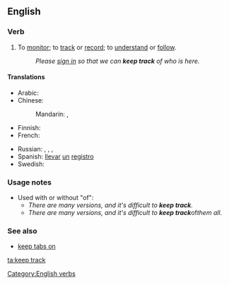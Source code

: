 ==English==

===Verb===
{{head|en|verb|head=[[keep]] [[track]]}}

# To [[monitor]]; to [[track]] or [[record]]; to [[understand]] or [[follow]].
#: ''Please [[sign in]] so that we can '''keep track''' of who is here.''

====Translations====
{{trans-top|monitor}}
* Arabic: {{t|ar|راقب|tr=rāqqaba|sc=Arab}}
* Chinese:
*: Mandarin: {{t|zh|監測|sc=Hani}}, {{t|zh|监测|tr=jiāncè|sc=Hani}}
* Finnish: {{t|fi|seurata}}
* French: {{t-|fr|conserver un suivi}}
{{trans-mid}}
* Russian: {{t|ru|отслеживать|tr=otsléživatʹ|sc=Cyrl}} {{impf}}, {{t|ru|отследить|tr=otsledítʹ|sc=Cyrl}} {{pf}}, {{t|ru|следить|tr=sledítʹ|sc=Cyrl}} {{impf}}, {{t|ru|проследить|tr=prosledítʹ|sc=Cyrl}} {{pf}}
* Spanish: [[llevar]] [[un]] [[registro]]
* Swedish: {{t|sv|hålla reda på}}
{{trans-bottom}}

===Usage notes===
* Used with or without "of":
** ''There are many versions, and it's difficult to '''keep track'''.''
** ''There are many versions, and it's difficult to '''keep track''' ''of'' them all.''

===See also===
* [[keep tabs on]]
[[Category:English verbs]]

[[ta:keep track]]